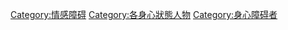 [[Category:情感障碍|Category:情感障碍]]
[[Category:各身心狀態人物|Category:各身心狀態人物]]
[[Category:身心障碍者|Category:身心障碍者]]